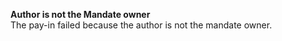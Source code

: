   
<Card title="001024" href="/errors/codes/001024">  

 **Author is not the Mandate owner**  
 The pay-in failed because the author is not the mandate owner.  

</Card>